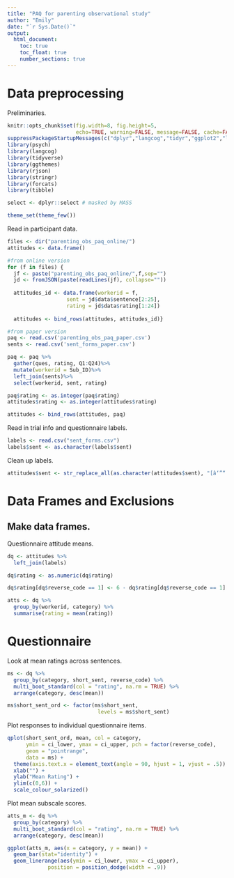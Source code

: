 ```yaml
---
title: "PAQ for parenting observational study"
author: "Emily"
date: "`r Sys.Date()`"
output: 
  html_document:
    toc: true
    toc_float: true
    number_sections: true
---
```



# Data preprocessing

Preliminaries.

```r
knitr::opts_chunk$set(fig.width=8, fig.height=5, 
                      echo=TRUE, warning=FALSE, message=FALSE, cache=FALSE)
suppressPackageStartupMessages(c("dplyr","langcog","tidyr","ggplot2","lme4"))
library(psych)
library(langcog)
library(tidyverse)
library(ggthemes)
library(rjson)
library(stringr)
library(forcats)
library(tibble)

select <- dplyr::select # masked by MASS

theme_set(theme_few())
```

Read in participant data.

```r
files <- dir("parenting_obs_paq_online/")
attitudes <- data.frame()

#from online version
for (f in files) {
  jf <- paste("parenting_obs_paq_online/",f,sep="")
  jd <- fromJSON(paste(readLines(jf), collapse=""))
  
  attitudes_id <- data.frame(workerid = f, 
                   sent = jd$data$sentence[2:25],
                   rating = jd$data$rating[1:24]) 
                   
  attitudes <- bind_rows(attitudes, attitudes_id)}

#from paper version
paq <- read.csv('parenting_obs_paq_paper.csv')
sents <- read.csv('sent_forms_paper.csv')

paq <- paq %>%
  gather(ques, rating, Q1:Q24)%>%
  mutate(workerid = Sub_ID)%>%
  left_join(sents)%>%
  select(workerid, sent, rating)

paq$rating <- as.integer(paq$rating)
attitudes$rating <- as.integer(attitudes$rating)

attitudes <- bind_rows(attitudes, paq)
```

Read in trial info and questionnaire labels.

```r
labels <- read.csv("sent_forms.csv")
labels$sent <- as.character(labels$sent)
```

Clean up labels.

```r
attitudes$sent <- str_replace_all(as.character(attitudes$sent), "[â‘”“’']", "")
```


# Data Frames and Exclusions

## Make data frames. 

Questionnaire attitude means.

```r
dq <- attitudes %>%
  left_join(labels)

dq$rating <- as.numeric(dq$rating)

dq$rating[dq$reverse_code == 1] <- 6 - dq$rating[dq$reverse_code == 1]

atts <- dq %>%
  group_by(workerid, category) %>% 
  summarise(rating = mean(rating))
```

# Questionnaire

Look at mean ratings across sentences.

```r
ms <- dq %>%
  group_by(category, short_sent, reverse_code) %>%
  multi_boot_standard(col = "rating", na.rm = TRUE) %>%
  arrange(category, desc(mean)) 

ms$short_sent_ord <- factor(ms$short_sent, 
                             levels = ms$short_sent)
```

Plot responses to individual questionnaire items.

```r
qplot(short_sent_ord, mean, col = category,
      ymin = ci_lower, ymax = ci_upper, pch = factor(reverse_code),
      geom = "pointrange",
      data = ms) +
  theme(axis.text.x = element_text(angle = 90, hjust = 1, vjust = .5)) +
  xlab("") + 
  ylab("Mean Rating") + 
  ylim(c(0,6)) + 
  scale_colour_solarized()
```

Plot mean subscale scores.

```r
atts_m <- dq %>%
  group_by(category) %>%
  multi_boot_standard(col = "rating", na.rm = TRUE) %>%
  arrange(category, desc(mean)) 

ggplot(atts_m, aes(x = category, y = mean)) + 
  geom_bar(stat="identity") + 
  geom_linerange(aes(ymin = ci_lower, ymax = ci_upper), 
             position = position_dodge(width = .9))
```




